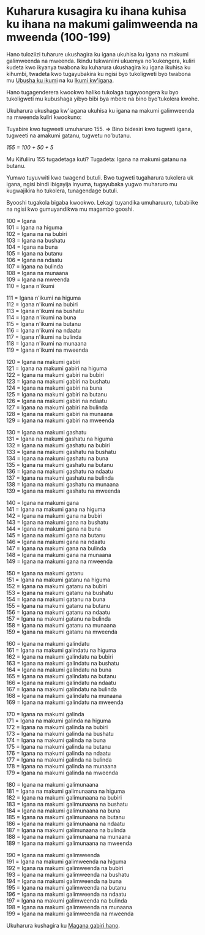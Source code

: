 # Kuharura kusagira ku ihana kuhisa ku ihana na makumi galimweenda na mweenda (100-199)

Hano tuloziizi tuharure ukushagira ku igana ukuhisa ku igana na makumi galimweenda na mweenda.
Ikindu tukwaniini ukuemya no'kukengera, kuliri kudeta kwo ikyanya twabona ku kuharura ukushagira ku igana ikuhisa ku kihumbi, twadeta kwo tugayubakira ku ngisi byo tukoligweti byo twabona mu [Ubusha ku ikumi](./zero-ku-ikumi) na ku [Ikumi kw'igana](./ikumi-ku-igana).

Hano tugagenderera kwookwo haliko tukolaga tugayoongera ku byo tukoligweti mu kubushaga yibyo bibi bya mbere na bino byo'tukolera kwohe.

Ukuharura ukushaga kw'iagana ukuhisa ku igana na makumi galimweenda na mweenda kuliri kwookuno:

Tuyabire kwo tugweeti umuharuro 155.
=> Bino bidesiri kwo tugweti igana, tugweeti na amakumi gatanu, tugwetu no'butanu.

_155 = 100 + 50 + 5_

Mu Kifuliiru 155 tugadetaga kuti? Tugadeta: Igana na makumi gatanu na butanu.

Yumwo tuyuvwiti kwo twagend butuli. Bwo tugweti tugaharura tukolera uk igana, ngisi bindi ibigayija inyuma, tugayubaka yugwo muharuro mu kugwajikira ho tukolera, tunagendage butuli.

Byooshi tugakola bigaba kwookwo. Lekagi tuyandika umuharuuro, tubabiike na ngisi kwo gumuyandikwa mu magambo gooshi.

100 = Igana  
101 = Igana na higuma  
102 = Igana na na bubiri  
103 = Igana na bushatu  
104 = Igana na buna  
105 = Igana na butanu  
106 = Igana na ndaatu  
107 = Igana na bulinda  
108 = Igana na munaana  
109 = Igana na mweenda  
110 = Igana n'ikumi

111 = Igana n'ikumi na higuma  
112 = Igana n'ikumi na bubiri  
113 = Igana n'ikumi na bushatu  
114 = Igana n'ikumi na buna  
115 = Igana n'ikumi na butanu  
116 = Igana n'ikumi na ndaatu  
117 = Igana n'ikumi na bulinda  
118 = Igana n'ikumi na munaana  
119 = Igana n'ikumi na mweenda

120 = Igana na makumi gabiri  
121 = Igana na makumi gabiri na higuma  
122 = Igana na makumi gabiri na bubiri  
123 = Igana na makumi gabiri na bushatu  
124 = Igana na makumi gabiri na buna  
125 = Igana na makumi gabiri na butanu  
126 = Igana na makumi gabiri na ndaatu  
127 = Igana na makumi gabiri na bulinda  
128 = Igana na makumi gabiri na munaana  
129 = Igana na makumi gabiri na mweenda

130 = Igana na makumi gashatu  
131 = Igana na makumi gashatu na higuma  
132 = Igana na makumi gashatu na bubiri  
133 = Igana na makumi gashatu na bushatu  
134 = Igana na makumi gashatu na buna  
135 = Igana na makumi gashatu na butanu  
136 = Igana na makumi gashatu na ndaatu  
137 = Igana na makumi gashatu na bulinda  
138 = Igana na makumi gashatu na munaana  
139 = Igana na makumi gashatu na mweenda

140 = Igana na makumi gana  
141 = Igana na makumi gana na higuma  
142 = Igana na makumi gana na bubiri  
143 = Igana na makumi gana na bushatu  
144 = Igana na makumi gana na buna  
145 = Igana na makumi gana na butanu  
146 = Igana na makumi gana na ndaatu  
147 = Igana na makumi gana na bulinda  
148 = Igana na makumi gana na munaana  
149 = Igana na makumi gana na mweenda

150 = Igana na makumi gatanu  
151 = Igana na makumi gatanu na higuma  
152 = Igana na makumi gatanu na bubiri  
153 = Igana na makumi gatanu na bushatu  
154 = Igana na makumi gatanu na buna  
155 = Igana na makumi gatanu na butanu  
156 = Igana na makumi gatanu na ndaatu  
157 = Igana na makumi gatanu na bulinda  
158 = Igana na makumi gatanu na munaana  
159 = Igana na makumi gatanu na mweenda

160 = Igana na makumi galindatu  
161 = Igana na makumi galindatu na higuma  
162 = Igana na makumi galindatu na bubiri  
163 = Igana na makumi galindatu na bushatu  
164 = Igana na makumi galindatu na buna  
165 = Igana na makumi galindatu na butanu  
166 = Igana na makumi galindatu na ndaatu  
167 = Igana na makumi galindatu na bulinda  
168 = Igana na makumi galindatu na munaana  
169 = Igana na makumi galindatu na mweenda

170 = Igana na makumi galinda  
171 = Igana na makumi galinda na higuma  
172 = Igana na makumi galinda na bubiri  
173 = Igana na makumi galinda na bushatu  
174 = Igana na makumi galinda na buna  
175 = Igana na makumi galinda na butanu  
176 = Igana na makumi galinda na ndaatu  
177 = Igana na makumi galinda na bulinda  
178 = Igana na makumi galinda na munaana  
179 = Igana na makumi galinda na mweenda

180 = Igana na makumi galimunaana  
181 = Igana na makumi galimunaana na higuma  
182 = Igana na makumi galimunaana na bubiri  
183 = Igana na makumi galimunaana na bushatu  
184 = Igana na makumi galimunaana na buna  
185 = Igana na makumi galimunaana na butanu  
186 = Igana na makumi galimunaana na ndaatu  
187 = Igana na makumi galimunaana na bulinda  
188 = Igana na makumi galimunaana na munaana  
189 = Igana na makumi galimunaana na mweenda

190 = Igana na makumi galimweenda  
191 = Igana na makumi galimweenda na higuma  
192 = Igana na makumi galimweenda na bubiri  
193 = Igana na makumi galimweenda na bushatu  
194 = Igana na makumi galimweenda na buna  
195 = Igana na makumi galimweenda na butanu  
196 = Igana na makumi galimweenda na ndaatu  
197 = Igana na makumi galimweenda na bulinda  
198 = Igana na makumi galimweenda na munaana  
199 = Igana na makumi galimweenda na mweenda

Ukuharura kushagira ku [Magana gabiri hano](./magana-gabiri).
